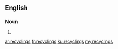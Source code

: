 ==English==

===Noun===
{{head|en|plural}}

# {{plural of|recycling|lang=en}}

[[ar:recyclings]]
[[fr:recyclings]]
[[ku:recyclings]]
[[my:recyclings]]